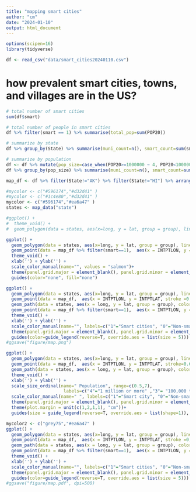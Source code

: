 ```yaml
---
title: "mapping smart cities"
author: "cm"
date: "2024-01-10"
output: html_document
---
```


```r
options(scipen=16)
library(tidyverse)
```
```r
df <- read_csv("data/smart_cities20240110.csv")
```

# how prevalent smart cities, towns, and villages are in the US?

```r
# total number of smart cities
sum(df$smart)
```

```r
# total number of people in smart cities
df %>% filter(smart == 1) %>% summarise(total_pop=sum(POP20))
```

```r
# summarize by state
df %>% group_by(State) %>% summarise(muni_count=n(), smart_count=sum(smart), smart_den=smart_count/muni_count*100) %>% arrange(smart_count)
```

```r
# summarize by population
df <- df %>% mutate(pop_size=case_when(POP20>=1000000 ~ 4, POP20<1000000&POP20>=100000 ~3, POP20<100000&POP20>= 10000 ~2, POP20<10000 ~1))
df %>% group_by(pop_size) %>% summarise(muni_count=n(), smart_count=sum(smart), smart_den=round(smart_count/muni_count*100,1))
``` 

```r
map_df <- df %>% filter(State!="AK") %>% filter(State!="HI") %>% arrange(smart) # to make smart cities pop up in map
```

```r
#mycolor <- c("#596174","#d32d41" )
#mycolor <- c("#1c4e80","#d32d41" )
mycolor <- c("#596174","#ea6a47" )
states <- map_data("state")
```
```r
#ggplot() + 
#  theme_void() +
#  geom_polygon(data = states, aes(x=long, y = lat, group = group), linewidth=0.4 ,color ="white",fill = 'gray90')
```
```r
ggplot() + 
  geom_polygon(data = states, aes(x=long, y = lat, group = group), linewidth=0.4 ,color ="white",fill = 'gray95') + 
  geom_point(data = map_df %>% filter(smart==1),  aes(x = INTPTLON, y = INTPTLAT, stroke =0,  color=as.factor(smart)), size=2) + 
  theme_void() +
  xlab('') + ylab('') +
  scale_color_manual(name="", values = "salmon")+
  theme(panel.grid.major = element_blank(), panel.grid.minor = element_blank(), legend.position = c(0.2, 0.15))+
  guides(color="none", fill="none")
```
```r
ggplot() + 
  geom_polygon(data = states, aes(x=long, y = lat, group = group), linewidth=0.4 ,color ="white",fill = 'gray95') + 
  geom_point(data = map_df,  aes(x = INTPTLON, y = INTPTLAT, stroke =0,  color=as.factor(smart)), size=0.8, alpha = 0.7) + 
  geom_path(data = states, aes(x = long, y = lat, group = group), color = "white", size = 0.2) +
  geom_point(data = map_df %>% filter(smart==1),  aes(x = INTPTLON, y = INTPTLAT, stroke =0,  color=as.factor(smart)), size=0.8) +
  theme_void() +
  xlab('') + ylab('') +
  scale_color_manual(name="", labels=c("1"="Smart cities", "0"="Non-smart cities"), values = mycolor)+
  theme(panel.grid.major = element_blank(), panel.grid.minor = element_blank(), legend.position = c(0.2, 0.15))+
  guides(color=guide_legend(reverse=T, override.aes = list(size = 5)))
#ggsave("figure/map.png")
```

```r
ggplot() + 
  geom_polygon(data = states, aes(x=long, y = lat, group = group), linewidth=0.2, color ="white", fill = 'gray90') + 
  geom_point(data = map_df,  aes(x = INTPTLON, y = INTPTLAT, stroke=0.6, color=as.factor(smart),size=as.factor(pop_size)), alpha = 0.4) + 
  geom_path(data = states, aes(x = long, y = lat, group = group), color = "gray80", size = 0.1) +
  theme_void() +
  xlab('') + ylab('') +
  scale_size_ordinal(name=" Population", range=c(0.5,7), 
                      labels=c("4"="1 million or more" ,"3"= "100,000 to 999,999", "2"="10,000 to 99,999", "1"="Less than 10,000"), )+
  scale_color_manual(name=" ", labels=c("1"="Smart city", "0"="Non-smart city"), values = mycolor)+
  theme(panel.grid.major = element_blank(), panel.grid.minor = element_blank(), legend.position = c(0.98 , 0.24))+
  theme(plot.margin = unit(c(1,2,1,1), "cm"))+
  guides(size = guide_legend(reverse=T, override.aes = list(shape=1)), color=guide_legend(reverse=T, override.aes = list(size = 5)))
```
```r
mycolor2 <- c("grey75","#ea6a47" )
ggplot() + 
  geom_polygon(data = states, aes(x=long, y = lat, group = group), linewidth=0.4 ,color ="grey",fill = 'white') + 
  geom_point(data = map_df,  aes(x = INTPTLON, y = INTPTLAT, stroke =0,  color=as.factor(smart)), size=0.6, alpha = 0.7) + 
  geom_path(data = states, aes(x = long, y = lat, group = group), color = "white", size = 0.3) +
  geom_point(data = map_df %>% filter(smart==1),  aes(x = INTPTLON, y = INTPTLAT, stroke =0,  color=as.factor(smart)), size=1) +
  theme_void() +
  xlab('') + ylab('') +
  scale_color_manual(name="", labels=c("1"="Smart cities", "0"="Non-smart cities"), values = mycolor2)+
  theme(panel.grid.major = element_blank(), panel.grid.minor = element_blank(), legend.position = c(0.2, 0.15))+
  guides(color=guide_legend(reverse=T, override.aes = list(size = 5)))
#ggsave("figure/map.pdf", dpi=500)
```
